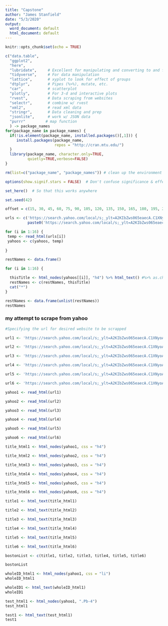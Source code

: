 ```yaml
---
title: "Capstone"
author: "James Stanfield"
date: "5/3/2020"
output:
  word_document: default
  html_document: default
---
```


```r
knitr::opts_chunk$set(echo = TRUE)

c("data.table",
  "ggplot2",
  "here",
  "lubridate",     # Excellent for manipulating and converting to and from 'date' data
  "tidyverse",     # For data manipulation
  "lattice",       # xyplot to look for effect of groups
  "dtplyr",        # Pipes (%>%), mutate, etc.
  "car",           # scatterplot
  "plotly",        # For 3-d and interactive plots
  "rvest",         # Data scraping from websites
  "selectr",       # combine w/ rvest
  "xml2",          # read xml data
  "stringr",       # Data cleaning and prep
  "jsonlite",      # work w/ JSON data
  "purrr"         # map function
  ) -> package_names
for(package_name in package_names) {
  if(!is.element(package_name, installed.packages()[,1])) {
     install.packages(package_name,
                      repos = "http://cran.mtu.edu/")
  }
  library(package_name, character.only=TRUE,
          quietly=TRUE,verbose=FALSE)
}

rm(list=c("package_name", "package_names")) # clean up the environment

options(show.signif.stars = FALSE)  # Don't confuse significance & effect size!

set_here()  # So that this works anywhere

set.seed(42)
```

```r
offset = c(15, 30, 45, 60, 75, 90, 105, 120, 135, 150, 165, 180, 195, 210, 225)

urls <- c('https://search.yahoo.com/local/s;_ylt=A2KIbZws065eaecA.C1XNyoA;_ylu=X3oDMTEyOGE3dmNtBGNvbG8DYmYxBHBvcwMxBHZ0aWQDQjg3NDZfMQRzZWMDc2M-?p=seafood+restaurants&addr=Boston%2C+MA&loc=woeid%3A2367105&fr=mcafee&guce_referrer=aHR0cHM6Ly9zZWFyY2gueWFob28uY29tL3NlYXJjaD9mcj1tY2FmZWUmdHlwZT1FMjExVVMxMDVHMCZwPWJvc3RvbittYStzZWFmb29kK3Jlc3RhdXJhbnRz&guce_referrer_sig=AQAAAIa-95qAeZP62L9EE00TWQp4Hg4S5igVQVtT7N536LnBfGr_LDdgPKjrsNOE3YDvF8Z45gggOiSopqU38TNfN6rMfWW2_kPK2Nk7rEP1PPTsXKt1hjWBaWHC5zxZsq3aRZkLshyjAico43TnxOnA8TuGQUHJCP51HJGuu9BCBM0Z&_guc_consent_skip=1588515671',
          paste0('https://search.yahoo.com/local/s;_ylt=A2KIbZws065eaecA.C1XNyoA;_ylu=X3oDMTEyOGE3dmNtBGNvbG8DYmYxBHBvcwMxBHZ0aWQDQjg3NDZfMQRzZWMDc2M-?p=seafood+restaurants&addr=Boston%2C+MA&loc=woeid%3A2367105&fr=mcafee&guce_referrer=aHR0cHM6Ly9zZWFyY2gueWFob28uY29tL3NlYXJjaD9mcj1tY2FmZWUmdHlwZT1FMjExVVMxMDVHMCZwPWJvc3RvbittYStzZWFmb29kK3Jlc3RhdXJhbnRz&guce_referrer_sig=AQAAAIa-95qAeZP62L9EE00TWQp4Hg4S5igVQVtT7N536LnBfGr_LDdgPKjrsNOE3YDvF8Z45gggOiSopqU38TNfN6rMfWW2_kPK2Nk7rEP1PPTsXKt1hjWBaWHC5zxZsq3aRZkLshyjAico43TnxOnA8TuGQUHJCP51HJGuu9BCBM0Z&_guc_consent_skip=1588515671', '&offset=',  offset))
```

```r
for (i in 1:16) {
 temp <- read_html(urls[i])
 yahoos <- c(yahoos, temp)
  
}
```


```r
restNames <- data.frame()

for (i in 1:16) {

  thisTitle <- html_nodes(yahoos[[i]], "h4") %>% html_text() #%>% as.character()
  restNames <- c(restNames, thisTitle)
  cat("*")
}

restNames <- data.frame(unlist(restNames))
restNames

```


### my attempt to scrape from yahoo

```r
#Specifying the url for desired website to be scrapped

url1 <- 'https://search.yahoo.com/local/s;_ylt=A2KIbZws065eaecA.C1XNyoA;_ylu=X3oDMTEyOGE3dmNtBGNvbG8DYmYxBHBvcwMxBHZ0aWQDQjg3NDZfMQRzZWMDc2M-?p=seafood+restaurants&addr=Boston%2C+MA&loc=woeid%3A2367105&fr=mcafee&guce_referrer=aHR0cHM6Ly9zZWFyY2gueWFob28uY29tL3NlYXJjaD9mcj1tY2FmZWUmdHlwZT1FMjExVVMxMDVHMCZwPWJvc3RvbittYStzZWFmb29kK3Jlc3RhdXJhbnRz&guce_referrer_sig=AQAAAIa-95qAeZP62L9EE00TWQp4Hg4S5igVQVtT7N536LnBfGr_LDdgPKjrsNOE3YDvF8Z45gggOiSopqU38TNfN6rMfWW2_kPK2Nk7rEP1PPTsXKt1hjWBaWHC5zxZsq3aRZkLshyjAico43TnxOnA8TuGQUHJCP51HJGuu9BCBM0Z&_guc_consent_skip=1588515671'

url2 <- 'https://search.yahoo.com/local/s;_ylt=A2KIbZws065eaecA.C1XNyoA;_ylu=X3oDMTEyOGE3dmNtBGNvbG8DYmYxBHBvcwMxBHZ0aWQDQjg3NDZfMQRzZWMDc2M-?p=seafood%20restaurants&addr=Boston%2C%20MA&loc=woeid%3A2367105&fr=mcafee&guce_referrer=aHR0cHM6Ly9zZWFyY2gueWFob28uY29tL3NlYXJjaD9mcj1tY2FmZWUmdHlwZT1FMjExVVMxMDVHMCZwPWJvc3RvbittYStzZWFmb29kK3Jlc3RhdXJhbnRz&guce_referrer_sig=AQAAAIa-95qAeZP62L9EE00TWQp4Hg4S5igVQVtT7N536LnBfGr_LDdgPKjrsNOE3YDvF8Z45gggOiSopqU38TNfN6rMfWW2_kPK2Nk7rEP1PPTsXKt1hjWBaWHC5zxZsq3aRZkLshyjAico43TnxOnA8TuGQUHJCP51HJGuu9BCBM0Z&_guc_consent_skip=1588515671&offset=15'

url3 <- 'https://search.yahoo.com/local/s;_ylt=A2KIbZws065eaecA.C1XNyoA;_ylu=X3oDMTEyOGE3dmNtBGNvbG8DYmYxBHBvcwMxBHZ0aWQDQjg3NDZfMQRzZWMDc2M-?p=seafood%20restaurants&addr=Boston%2C%20MA&loc=woeid%3A2367105&fr=mcafee&guce_referrer=aHR0cHM6Ly9zZWFyY2gueWFob28uY29tL3NlYXJjaD9mcj1tY2FmZWUmdHlwZT1FMjExVVMxMDVHMCZwPWJvc3RvbittYStzZWFmb29kK3Jlc3RhdXJhbnRz&guce_referrer_sig=AQAAAIa-95qAeZP62L9EE00TWQp4Hg4S5igVQVtT7N536LnBfGr_LDdgPKjrsNOE3YDvF8Z45gggOiSopqU38TNfN6rMfWW2_kPK2Nk7rEP1PPTsXKt1hjWBaWHC5zxZsq3aRZkLshyjAico43TnxOnA8TuGQUHJCP51HJGuu9BCBM0Z&_guc_consent_skip=1588515671&offset=30'

url4 <- 'https://search.yahoo.com/local/s;_ylt=A2KIbZws065eaecA.C1XNyoA;_ylu=X3oDMTEyOGE3dmNtBGNvbG8DYmYxBHBvcwMxBHZ0aWQDQjg3NDZfMQRzZWMDc2M-?p=seafood%20restaurants&addr=Boston%2C%20MA&loc=woeid%3A2367105&fr=mcafee&guce_referrer=aHR0cHM6Ly9zZWFyY2gueWFob28uY29tL3NlYXJjaD9mcj1tY2FmZWUmdHlwZT1FMjExVVMxMDVHMCZwPWJvc3RvbittYStzZWFmb29kK3Jlc3RhdXJhbnRz&guce_referrer_sig=AQAAAIa-95qAeZP62L9EE00TWQp4Hg4S5igVQVtT7N536LnBfGr_LDdgPKjrsNOE3YDvF8Z45gggOiSopqU38TNfN6rMfWW2_kPK2Nk7rEP1PPTsXKt1hjWBaWHC5zxZsq3aRZkLshyjAico43TnxOnA8TuGQUHJCP51HJGuu9BCBM0Z&_guc_consent_skip=1588515671&offset=45'

url5 <- 'https://search.yahoo.com/local/s;_ylt=A2KIbZws065eaecA.C1XNyoA;_ylu=X3oDMTEyOGE3dmNtBGNvbG8DYmYxBHBvcwMxBHZ0aWQDQjg3NDZfMQRzZWMDc2M-?p=seafood%20restaurants&addr=Boston%2C%20MA&loc=woeid%3A2367105&fr=mcafee&guce_referrer=aHR0cHM6Ly9zZWFyY2gueWFob28uY29tL3NlYXJjaD9mcj1tY2FmZWUmdHlwZT1FMjExVVMxMDVHMCZwPWJvc3RvbittYStzZWFmb29kK3Jlc3RhdXJhbnRz&guce_referrer_sig=AQAAAIa-95qAeZP62L9EE00TWQp4Hg4S5igVQVtT7N536LnBfGr_LDdgPKjrsNOE3YDvF8Z45gggOiSopqU38TNfN6rMfWW2_kPK2Nk7rEP1PPTsXKt1hjWBaWHC5zxZsq3aRZkLshyjAico43TnxOnA8TuGQUHJCP51HJGuu9BCBM0Z&_guc_consent_skip=1588515671&offset=60'

url6 <- 'https://search.yahoo.com/local/s;_ylt=A2KIbZws065eaecA.C1XNyoA;_ylu=X3oDMTEyOGE3dmNtBGNvbG8DYmYxBHBvcwMxBHZ0aWQDQjg3NDZfMQRzZWMDc2M-?p=seafood%20restaurants&addr=Boston%2C%20MA&loc=woeid%3A2367105&fr=mcafee&guce_referrer=aHR0cHM6Ly9zZWFyY2gueWFob28uY29tL3NlYXJjaD9mcj1tY2FmZWUmdHlwZT1FMjExVVMxMDVHMCZwPWJvc3RvbittYStzZWFmb29kK3Jlc3RhdXJhbnRz&guce_referrer_sig=AQAAAIa-95qAeZP62L9EE00TWQp4Hg4S5igVQVtT7N536LnBfGr_LDdgPKjrsNOE3YDvF8Z45gggOiSopqU38TNfN6rMfWW2_kPK2Nk7rEP1PPTsXKt1hjWBaWHC5zxZsq3aRZkLshyjAico43TnxOnA8TuGQUHJCP51HJGuu9BCBM0Z&_guc_consent_skip=1588515671&offset=75'
```




```r
yahoo1 <- read_html(url1)

yahoo2 <- read_html(url2)

yahoo3 <- read_html(url3)

yahoo4 <- read_html(url4)

yahoo5 <- read_html(url5)

yahoo6 <- read_html(url6)
```

```r
title_html1 <- html_nodes(yahoo1, css = "h4")

title_html2 <- html_nodes(yahoo2, css = "h4")

title_html3 <- html_nodes(yahoo3, css = "h4")

title_html4 <- html_nodes(yahoo4, css = "h4")

title_html5 <- html_nodes(yahoo5, css = "h4")

title_html6 <- html_nodes(yahoo6, css = "h4")
```

```r
title1 <- html_text(title_html1)

title2 <- html_text(title_html2)

title3 <- html_text(title_html3)

title4 <- html_text(title_html4)

title5 <- html_text(title_html5)

title6 <- html_text(title_html6)
```

```r
bostonList <- c(title1, title2, title3, title4, title5, title6)

bostonList
```


```r
wholeID_html1 <- html_nodes(yahoo1, css = "li")
wholeID_html1
```

```r
wholeID1 <- html_text(wholeID_html1)
wholeID1
```

```r
test_html1 <- html_nodes(yahoo1, ".Pb-4")
test_html1
```

```r
test1 <- html_text(test_html1)
test1
```







